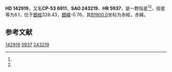 {{Starbox begin
| name = HD 142919
}}
{{Starbox observe
| epoch = [[J2000.0|J2000.0]]
| constell = {{星座名待查}}<ref name=SIMBAD>{{cite web
 | url=http://simbad.u-strasbg.fr/simbad/sim-id?Ident=HR+5937
 | title =Pulsating variable Star
 | publisher=Centre de Données astronomiques de Strasbourg
 | work=SIMBAD
 | accessdate=2012-07-13}}</ref><ref name=DATA>{{cite web
 | url=http://vizier.u-strasbg.fr/viz-bin/VizieR-5?-out.add=.&-source=5050&-corr=PK=HR&-out.max=9999&HR=5937
 | title=VizieR Detailed Page
 | accessdate=2012-07-13
 | archive-url=https://web.archive.org/web/20160305083051/http://vizier.u-strasbg.fr/viz-bin/VizieR-5?-out.add=.&-source=5050&-corr=PK=HR&-out.max=9999&HR=5937
 | archive-date=2016-03-05
 | dead-url=yes
 }}</ref>
| 星官 = 
| ra = {{RA|15|59|54}}<ref name=SIMBAD /><ref name=DATA />
| dec = {{DEC|-54|1|16}}<ref name=SIMBAD /><ref name=DATA />
| appmag_v = 6.1<ref name=SIMBAD /><ref name=DATA />
}}
{{Starbox character
| class = B5IV<ref name=SIMBAD /><ref name=DATA />
| b-v = 0<ref name=SIMBAD /><ref name=DATA />
| u-b = -0.48<ref name=SIMBAD /><ref name=DATA />
| r-i = <ref name=SIMBAD /><ref name=DATA />
| variable = 
}}
{{Starbox astrometry
| radial_v = -0.48
| prop_mo_ra = -38
| parallax = 
| p_error = 
}}
{{Starbox catalog
| names =CP-53 6911，[[SAO星表|SAO]] 243219，[[HD星表|HD]] 142919，[[HR星表|HR]] 5937}}
{{Starbox reference |Simbad=HR+5937}}
{{Starbox end}}

'''HD 142919'''，又名'''CP-53 6911'''，'''SAO 243219'''、'''HR 5937'''，是一颗恒星<ref name=SIMBAD /><ref name=DATA />，视星等为6.1，位于[[銀道座標系|銀經]]328.43，[[銀道座標系|銀緯]]-0.76，其[[B1900.0|B1900.0]]坐标为赤經{{RA|15|52|9.8}}，赤緯{{DEC|-53|-0.76|2}}。

== 参考文献 ==
{{reflist}}

{{star-stub}}

[[Category:HD和HDE天體|142919]]
[[Category:HR天體|5937]]
[[Category:SAO天體|243219]]